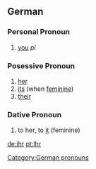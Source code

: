 ==German==

===Personal Pronoun===
# [[you]] ''pl''
===Posessive Pronoun===

# [[her]]
# [[its]] (when [[feminine]])
# [[their]]

===Dative Pronoun===

# to her, to [[it]] (feminine)

[[Category:German pronouns]]

[[de:ihr]]
[[pt:Ihr]]